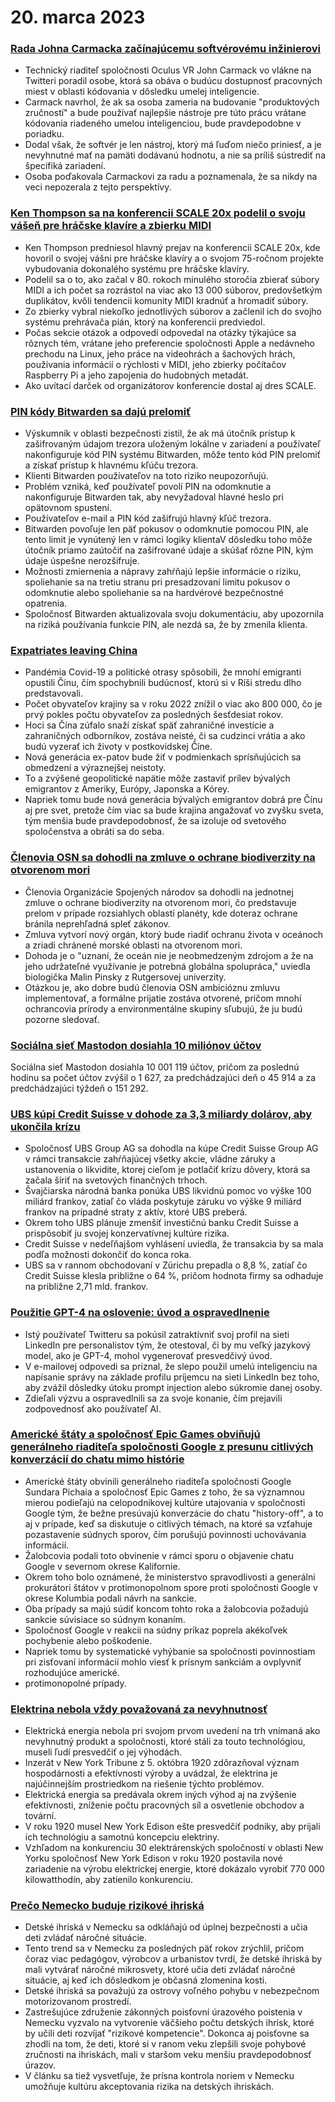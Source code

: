 

<CallToAction />

<Steps>

# 20. marca 2023

### [Rada Johna Carmacka začínajúcemu softvérovému inžinierovi](https://twitter.com/ID_AA_Carmack/status/1637087219591659520?ref=hackernewsgpt.com)

- Technický riaditeľ spoločnosti Oculus VR John Carmack vo vlákne na Twitteri poradil osobe, ktorá sa obáva o budúcu dostupnosť pracovných miest v oblasti kódovania v dôsledku umelej inteligencie.
- Carmack navrhol, že ak sa osoba zameria na budovanie "produktových zručností" a bude používať najlepšie nástroje pre túto prácu vrátane kódovania riadeného umelou inteligenciou, bude pravdepodobne v poriadku.
- Dodal však, že softvér je len nástroj, ktorý má ľuďom niečo priniesť, a je nevyhnutné mať na pamäti dodávanú hodnotu, a nie sa príliš sústrediť na špecifiká zariadení.
- Osoba poďakovala Carmackovi za radu a poznamenala, že sa nikdy na veci nepozerala z tejto perspektívy.

### [Ken Thompson sa na konferencii SCALE 20x podelil o svoju vášeň pre hráčske klavíre a zbierku MIDI](https://www.youtube.com/watch?v=kaandEt_pKw&ref=hackernewsgpt.com)

- Ken Thompson predniesol hlavný prejav na konferencii SCALE 20x, kde hovoril o svojej vášni pre hráčske klavíry a o svojom 75-ročnom projekte vybudovania dokonalého systému pre hráčske klavíry.
- Podelil sa o to, ako začal v 80. rokoch minulého storočia zbierať súbory MIDI a ich počet sa rozrástol na viac ako 13 000 súborov, predovšetkým duplikátov, kvôli tendencii komunity MIDI kradnúť a hromadiť súbory.
- Zo zbierky vybral niekoľko jednotlivých súborov a začlenil ich do svojho systému prehrávača pián, ktorý na konferencii predviedol.
- Počas sekcie otázok a odpovedí odpovedal na otázky týkajúce sa rôznych tém, vrátane jeho preferencie spoločnosti Apple a nedávneho prechodu na Linux, jeho práce na videohrách a šachových hrách, používania informácií o rýchlosti v MIDI, jeho zbierky počítačov Raspberry Pi a jeho zapojenia do hudobných metadát.
- Ako uvítací darček od organizátorov konferencie dostal aj dres SCALE.

### [PIN kódy Bitwarden sa dajú prelomiť](https://ambiso.github.io/bitwarden-pin/?ref=hackernewsgpt.com)

- Výskumník v oblasti bezpečnosti zistil, že ak má útočník prístup k zašifrovaným údajom trezora uloženým lokálne v zariadení a používateľ nakonfiguruje kód PIN systému Bitwarden, môže tento kód PIN prelomiť a získať prístup k hlavnému kľúču trezora.
- Klienti Bitwarden používateľov na toto riziko neupozorňujú.
- Problém vzniká, keď používateľ povolí PIN na odomknutie a nakonfiguruje Bitwarden tak, aby nevyžadoval hlavné heslo pri opätovnom spustení.
- Používateľov e-mail a PIN kód zašifrujú hlavný kľúč trezora.
- Bitwarden povoľuje len päť pokusov o odomknutie pomocou PIN, ale tento limit je vynútený len v rámci logiky klientaV dôsledku toho môže útočník priamo zaútočiť na zašifrované údaje a skúšať rôzne PIN, kým údaje úspešne nerozšifruje.
- Možnosti zmiernenia a nápravy zahŕňajú lepšie informácie o riziku, spoliehanie sa na tretiu stranu pri presadzovaní limitu pokusov o odomknutie alebo spoliehanie sa na hardvérové bezpečnostné opatrenia.
- Spoločnosť Bitwarden aktualizovala svoju dokumentáciu, aby upozornila na riziká používania funkcie PIN, ale nezdá sa, že by zmenila klienta.

### [Expatriates leaving China](https://www.persuasion.community/p/leaving-china?ref=hackernewsgpt.com)

- Pandémia Covid-19 a politické otrasy spôsobili, že mnohí emigranti opustili Čínu, čím spochybnili budúcnosť, ktorú si v Ríši stredu dlho predstavovali.
- Počet obyvateľov krajiny sa v roku 2022 znížil o viac ako 800 000, čo je prvý pokles počtu obyvateľov za posledných šesťdesiat rokov.
- Hoci sa Čína zúfalo snaží získať späť zahraničné investície a zahraničných odborníkov, zostáva neisté, či sa cudzinci vrátia a ako budú vyzerať ich životy v postkovidskej Číne.
- Nová generácia ex-patov bude žiť v podmienkach sprísňujúcich sa obmedzení a výraznejšej neistoty.
- To a zvýšené geopolitické napätie môže zastaviť prílev bývalých emigrantov z Ameriky, Európy, Japonska a Kórey.
- Napriek tomu bude nová generácia bývalých emigrantov dobrá pre Čínu aj pre svet, pretože čím viac sa bude krajina angažovať vo zvyšku sveta, tým menšia bude pravdepodobnosť, že sa izoluje od svetového spoločenstva a obráti sa do seba.

### [Členovia OSN sa dohodli na zmluve o ochrane biodiverzity na otvorenom mori](https://apnews.com/article/un-oceans-biodiversity-treaty-0b024fa07e8c1947236d8b8491ebf92c?ref=hackernewsgpt.com)

- Členovia Organizácie Spojených národov sa dohodli na jednotnej zmluve o ochrane biodiverzity na otvorenom mori, čo predstavuje prelom v prípade rozsiahlych oblastí planéty, kde doteraz ochrane bránila neprehľadná spleť zákonov.
- Zmluva vytvorí nový orgán, ktorý bude riadiť ochranu života v oceánoch a zriadi chránené morské oblasti na otvorenom mori.
- Dohoda je o "uznaní, že oceán nie je neobmedzeným zdrojom a že na jeho udržateľné využívanie je potrebná globálna spolupráca," uviedla biologička Malin Pinsky z Rutgersovej univerzity.
- Otázkou je, ako dobre budú členovia OSN ambicióznu zmluvu implementovať, a formálne prijatie zostáva otvorené, pričom mnohí ochrancovia prírody a environmentálne skupiny sľubujú, že ju budú pozorne sledovať.

### [Sociálna sieť Mastodon dosiahla 10 miliónov účtov](https://mastodon.social/@mastodonusercount/110051957865629817?ref=hackernewsgpt.com)

Sociálna sieť Mastodon dosiahla 10 001 119 účtov, pričom za poslednú hodinu sa počet účtov zvýšil o 1 627, za predchádzajúci deň o 45 914 a za predchádzajúci týždeň o 151 292.

### [UBS kúpi Credit Suisse v dohode za 3,3 miliardy dolárov, aby ukončila krízu](https://www.bloomberg.com/news/articles/2023-03-19/ubs-agrees-to-buy-credit-suisse-in-historic-deal-to-end-crisis?ref=hackernewsgpt.com)

- Spoločnosť UBS Group AG sa dohodla na kúpe Credit Suisse Group AG v rámci transakcie zahŕňajúcej všetky akcie, vládne záruky a ustanovenia o likvidite, ktorej cieľom je potlačiť krízu dôvery, ktorá sa začala šíriť na svetových finančných trhoch.
- Švajčiarska národná banka ponúka UBS likvidnú pomoc vo výške 100 miliárd frankov, zatiaľ čo vláda poskytuje záruku vo výške 9 miliárd frankov na prípadné straty z aktív, ktoré UBS preberá.
- Okrem toho UBS plánuje zmenšiť investičnú banku Credit Suisse a prispôsobiť ju svojej konzervatívnej kultúre rizika.
- Credit Suisse v nedeľňajšom vyhlásení uviedla, že transakcia by sa mala podľa možnosti dokončiť do konca roka.
- UBS sa v rannom obchodovaní v Zürichu prepadla o 8,8 %, zatiaľ čo Credit Suisse klesla približne o 64 %, pričom hodnota firmy sa odhaduje na približne 2,71 mld. frankov.

### [Použitie GPT-4 na oslovenie: úvod a ospravedlnenie](https://twitter.com/brdskggs/status/1637114268876144640?ref=hackernewsgpt.com)

- Istý používateľ Twitteru sa pokúsil zatraktívniť svoj profil na sieti LinkedIn pre personalistov tým, že otestoval, či by mu veľký jazykový model, ako je GPT-4, mohol vygenerovať presvedčivý úvod.
- V e-mailovej odpovedi sa priznal, že slepo použil umelú inteligenciu na napísanie správy na základe profilu príjemcu na sieti LinkedIn bez toho, aby zvážil dôsledky útoku prompt injection alebo súkromie danej osoby.
- Zdieľali výzvu a ospravedlnili sa za svoje konanie, čím prejavili zodpovednosť ako používateľ AI.

### [Americké štáty a spoločnosť Epic Games obviňujú generálneho riaditeľa spoločnosti Google z presunu citlivých konverzácií do chatu mimo histórie](http://www.fosspatents.com/2023/03/us-states-epic-games-others-accuse.html?ref=hackernewsgpt.com)

- Americké štáty obvinili generálneho riaditeľa spoločnosti Google Sundara Pichaia a spoločnosť Epic Games z toho, že sa významnou mierou podieľajú na celopodnikovej kultúre utajovania v spoločnosti Google tým, že bežne presúvajú konverzácie do chatu "history-off", a to aj v prípade, keď sa diskutuje o citlivých témach, na ktoré sa vzťahuje pozastavenie súdnych sporov, čím porušujú povinnosti uchovávania informácií.
- Žalobcovia podali toto obvinenie v rámci sporu o objavenie chatu Google v severnom okrese Kalifornie.
- Okrem toho bolo oznámené, že ministerstvo spravodlivosti a generálni prokurátori štátov v protimonopolnom spore proti spoločnosti Google v okrese Kolumbia podali návrh na sankcie.
- Oba prípady sa majú súdiť koncom tohto roka a žalobcovia požadujú sankcie súvisiace so súdnym konaním.
- Spoločnosť Google v reakcii na súdny príkaz poprela akékoľvek pochybenie alebo poškodenie.
- Napriek tomu by systematické vyhýbanie sa spoločnosti povinnostiam pri zisťovaní informácií mohlo viesť k prísnym sankciám a ovplyvniť rozhodujúce americké.
- protimonopolné prípady.

### [Elektrina nebola vždy považovaná za nevyhnutnosť](https://www.smithsonianmag.com/smart-news/people-had-to-be-convinced-of-the-usefulness-of-electricity-21221094/?ref=hackernewsgpt.com)

- Elektrická energia nebola pri svojom prvom uvedení na trh vnímaná ako nevyhnutný produkt a spoločnosti, ktoré stáli za touto technológiou, museli ľudí presvedčiť o jej výhodách.
- Inzerát v New York Tribune z 5. októbra 1920 zdôrazňoval význam hospodárnosti a efektívnosti výroby a uvádzal, že elektrina je najúčinnejším prostriedkom na riešenie týchto problémov.
- Elektrická energia sa predávala okrem iných výhod aj na zvýšenie efektívnosti, zníženie počtu pracovných síl a osvetlenie obchodov a tovární.
- V roku 1920 musel New York Edison ešte presvedčiť podniky, aby prijali ich technológiu a samotnú koncepciu elektriny.
- Vzhľadom na konkurenciu 30 elektrárenských spoločností v oblasti New Yorku spoločnosť New York Edison v roku 1920 postavila nové zariadenie na výrobu elektrickej energie, ktoré dokázalo vyrobiť 770 000 kilowatthodín, aby zatienilo konkurenciu.

### [Prečo Nemecko buduje rizikové ihriská](https://www.theguardian.com/world/2021/oct/24/why-germany-is-building-risk-into-its-playgrounds?ref=hackernewsgpt.com)

- Detské ihriská v Nemecku sa odkláňajú od úplnej bezpečnosti a učia deti zvládať náročné situácie.
- Tento trend sa v Nemecku za posledných päť rokov zrýchlil, pričom čoraz viac pedagógov, výrobcov a urbanistov tvrdí, že detské ihriská by mali vytvárať náročné mikrosvety, ktoré učia deti zvládať náročné situácie, aj keď ich dôsledkom je občasná zlomenina kosti.
- Detské ihriská sa považujú za ostrovy voľného pohybu v nebezpečnom motorizovanom prostredí.
- Zastrešujúce združenie zákonných poisťovní úrazového poistenia v Nemecku vyzvalo na vytvorenie väčšieho počtu detských ihrísk, ktoré by učili deti rozvíjať "rizikové kompetencie". Dokonca aj poisťovne sa zhodli na tom, že deti, ktoré si v ranom veku zlepšili svoje pohybové zručnosti na ihriskách, mali v staršom veku menšiu pravdepodobnosť úrazov.
- V článku sa tiež vysvetľuje, že prísna kontrola noriem v Nemecku umožňuje kultúru akceptovania rizika na detských ihriskách.

</Steps>
